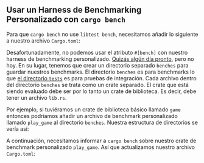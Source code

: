 
## Usar un Harness de Benchmarking Personalizado con `cargo bench`

Para que `cargo bench` no use `libtest bench`,
necesitamos añadir lo siguiente a nuestro archivo `Cargo.toml`:

<CargoToml />

Desafortunadamente, no podemos usar el atributo `#[bench]` con nuestro harness de benchmarking personalizado.
[Quizás algún día pronto][github issue 2], pero no hoy.
En su lugar, tenemos que crear un directorio separado `benches` para guardar nuestros benchmarks.
El directorio `benches` es para benchmarks
lo que [el directorio `tests`][tests directory] es para pruebas de integración.
Cada archivo dentro del directorio `benches` se trata como un crate separado.
El crate que está siendo evaluado debe ser por lo tanto un crate de biblioteca.
Es decir, debe tener un archivo `lib.rs`.

Por ejemplo, si tuviéramos un crate de biblioteca básico llamado `game`
entonces podríamos añadir un archivo de benchmark personalizado llamado `play_game` al directorio `benches`.
Nuestra estructura de directorios se vería así:

<FileTree />

A continuación, necesitamos informar a `cargo bench` sobre nuestro crate de benchmark personalizado `play_game`.
Así que actualizamos nuestro archivo `Cargo.toml`:

<CargoTomlBenchName />

[github issue 2]: https://github.com/rust-lang/testing-devex-team/issues/2
[tests directory]: https://doc.rust-lang.org/book/ch11-03-test-organization.html#the-tests-directory